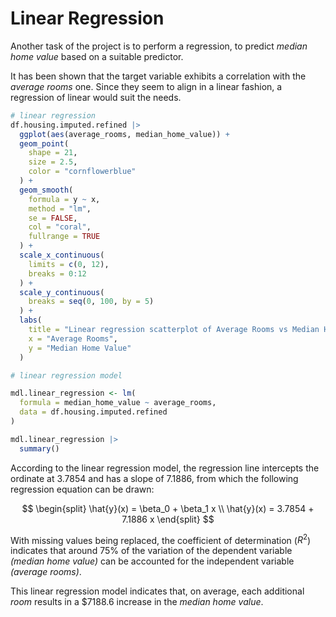 # Linear Regression

Another task of the project is to perform a regression, to predict _median home value_ based on a suitable predictor.

It has been shown that the target variable exhibits a correlation with the _average rooms_ one. Since they seem to align in a linear fashion, a regression of linear would suit the needs.

```r
# linear regression
df.housing.imputed.refined |>
  ggplot(aes(average_rooms, median_home_value)) +
  geom_point(
    shape = 21,
    size = 2.5,
    color = "cornflowerblue"
  ) +
  geom_smooth(
    formula = y ~ x,
    method = "lm",
    se = FALSE,
    col = "coral",
    fullrange = TRUE
  ) +
  scale_x_continuous(
    limits = c(0, 12),
    breaks = 0:12
  ) +
  scale_y_continuous(
    breaks = seq(0, 100, by = 5)
  ) +
  labs(
    title = "Linear regression scatterplot of Average Rooms vs Median Home Value",
    x = "Average Rooms",
    y = "Median Home Value"
  )
```

```r
# linear regression model

mdl.linear_regression <- lm(
  formula = median_home_value ~ average_rooms,
  data = df.housing.imputed.refined
)

mdl.linear_regression |>
  summary()
```

According to the linear regression model, the regression line intercepts the ordinate at $3.7854$ and has a slope of $7.1886$, from which the following regression equation can be drawn:
  
$$
\begin{split}
\hat{y}(x) = \beta_0 + \beta_1 x \\
\hat{y}(x)  = 3.7854 + 7.1886 x
\end{split}
$$

With missing values being replaced, the coefficient of determination ($R^2$) indicates that around $75\%$ of the variation of the dependent variable _(median home value)_ can be accounted for the independent variable _(average rooms)_.

This linear regression model indicates that, on average, each additional _room_ results in a $\$7188.6$ increase in the _median home value_.
